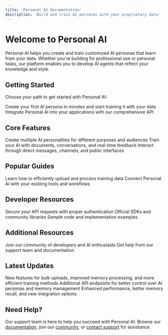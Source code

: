 ```yaml
---
title: 'Personal AI Documentation'
description: 'Build and train AI personas with your proprietary data'
---
```


# Welcome to Personal AI

Personal AI helps you create and train customized AI personas that learn from your data. Whether you're building for professional use or personal tasks, our platform enables you to develop AI agents that reflect your knowledge and style.

## Getting Started

Choose your path to get started with Personal AI:

<CardGroup cols={2}>
  <Card
    title="Quick Start Guide"
    icon="rocket"
    href="/getting-started"
  >
    Create your first AI persona in minutes and start training it with your data
  </Card>
  <Card
    title="API Reference"
    icon="code"
    href="/api-reference"
  >
    Integrate Personal AI into your applications with our comprehensive API
  </Card>
</CardGroup>

## Core Features

<CardGroup cols={3}>
  <Card
    title="AI Personas"
    icon="user-robot"
    href="/features/personas"
  >
    Create multiple AI personalities for different purposes and audiences
  </Card>
  <Card
    title="Memory Training"
    icon="brain"
    href="/features/training"
  >
    Train your AI with documents, conversations, and real-time feedback
  </Card>
  <Card
    title="Communication"
    icon="messages"
    href="/features/communication"
  >
    Interact through direct messages, channels, and public interfaces
  </Card>
</CardGroup>

## Popular Guides

<CardGroup cols={2}>
  <Card
    title="Upload & Train"
    icon="upload"
    href="documentation/training/memory-upload"
  >
    Learn how to efficiently upload and process training data
  </Card>
  <Card
    title="Integration Guide"
    icon="plug"
    href="documentation/training"
  >
    Connect Personal AI with your existing tools and workflows
  </Card>
</CardGroup>

## Developer Resources

<CardGroup cols={3}>
  <Card
    title="API Keys"
    icon="key"
    href="/api-reference"
  >
    Secure your API requests with proper authentication
  </Card>
  <Card
    title="SDKs & Libraries"
    icon="box"
    href="/api-reference"
  >
    Official SDKs and community libraries
  </Card>
  <Card
    title="Examples"
    icon="code"
    href="/api-reference"
  >
    Sample code and implementation examples
  </Card>
</CardGroup>

## Additional Resources

<CardGroup cols={2}>
  <Card
    title="Community"
    icon="users"
    href="https://community.personal.ai"
  >
    Join our community of developers and AI enthusiasts
  </Card>
  <Card
    title="Support"
    icon="life-ring"
    href="mailto:katelyn.pucci@personal.ai"
  >
    Get help from our support team and documentation
  </Card>
</CardGroup>

## Latest Updates

<AccordionGroup>
  <Accordion title="October 2024 - Enhanced Training Capabilities">
    New features for bulk uploads, improved memory processing, and more efficient training methods
  </Accordion>
  <Accordion title="September 2024 - New API Endpoints">
    Additional API endpoints for better control over AI personas and memory management
  </Accordion>
  <Accordion title="August 2024 - Platform Improvements">
    Enhanced performance, better memory recall, and new integration options
  </Accordion>
</AccordionGroup>

## Need Help?

Our support team is here to help you succeed with Personal AI. Browse our [documentation](/documentation), join our [community](https://community.personal.ai), or [contact support](mailto:support@personal.ai) for assistance.
